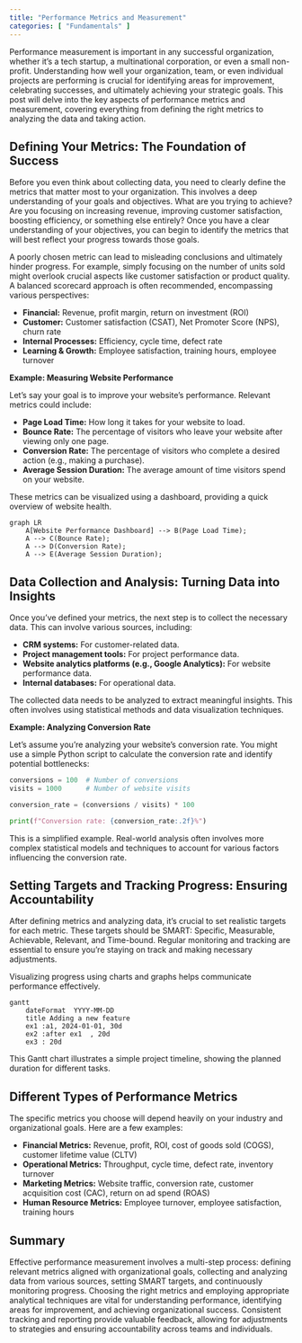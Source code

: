 ```yaml
---
title: "Performance Metrics and Measurement"
categories: [ "Fundamentals" ]
---
```


Performance measurement is important in any successful organization, whether it's a tech startup, a multinational corporation, or even a small non-profit. Understanding how well your organization, team, or even individual projects are performing is crucial for identifying areas for improvement, celebrating successes, and ultimately achieving your strategic goals. This post will delve into the key aspects of performance metrics and measurement, covering everything from defining the right metrics to analyzing the data and taking action.

## Defining Your Metrics: The Foundation of Success

Before you even think about collecting data, you need to clearly define the metrics that matter most to your organization. This involves a deep understanding of your goals and objectives. What are you trying to achieve? Are you focusing on increasing revenue, improving customer satisfaction, boosting efficiency, or something else entirely? Once you have a clear understanding of your objectives, you can begin to identify the metrics that will best reflect your progress towards those goals.

A poorly chosen metric can lead to misleading conclusions and ultimately hinder progress. For example, simply focusing on the number of units sold might overlook crucial aspects like customer satisfaction or product quality. A balanced scorecard approach is often recommended, encompassing various perspectives:

-   **Financial:** Revenue, profit margin, return on investment (ROI)
-   **Customer:** Customer satisfaction (CSAT), Net Promoter Score (NPS), churn rate
-   **Internal Processes:** Efficiency, cycle time, defect rate
-   **Learning & Growth:** Employee satisfaction, training hours, employee turnover

**Example: Measuring Website Performance**

Let's say your goal is to improve your website's performance. Relevant metrics could include:

-   **Page Load Time:** How long it takes for your website to load.
-   **Bounce Rate:** The percentage of visitors who leave your website after viewing only one page.
-   **Conversion Rate:** The percentage of visitors who complete a desired action (e.g., making a purchase).
-   **Average Session Duration:** The average amount of time visitors spend on your website.

These metrics can be visualized using a dashboard, providing a quick overview of website health.

```mermaid
graph LR
    A[Website Performance Dashboard] --> B(Page Load Time);
    A --> C(Bounce Rate);
    A --> D(Conversion Rate);
    A --> E(Average Session Duration);
```

## Data Collection and Analysis: Turning Data into Insights

Once you've defined your metrics, the next step is to collect the necessary data. This can involve various sources, including:

-   **CRM systems:** For customer-related data.
-   **Project management tools:** For project performance data.
-   **Website analytics platforms (e.g., Google Analytics):** For website performance data.
-   **Internal databases:** For operational data.

The collected data needs to be analyzed to extract meaningful insights. This often involves using statistical methods and data visualization techniques.

**Example: Analyzing Conversion Rate**

Let's assume you're analyzing your website's conversion rate. You might use a simple Python script to calculate the conversion rate and identify potential bottlenecks:

``` python
conversions = 100  # Number of conversions
visits = 1000      # Number of website visits

conversion_rate = (conversions / visits) * 100

print(f"Conversion rate: {conversion_rate:.2f}%")
```

This is a simplified example. Real-world analysis often involves more complex statistical models and techniques to account for various factors influencing the conversion rate.

## Setting Targets and Tracking Progress: Ensuring Accountability

After defining metrics and analyzing data, it's crucial to set realistic targets for each metric. These targets should be SMART: Specific, Measurable, Achievable, Relevant, and Time-bound. Regular monitoring and tracking are essential to ensure you're staying on track and making necessary adjustments.

Visualizing progress using charts and graphs helps communicate performance effectively.

```mermaid
gantt
    dateFormat  YYYY-MM-DD
    title Adding a new feature
    ex1 :a1, 2024-01-01, 30d
    ex2 :after ex1  , 20d
    ex3 : 20d
```

This Gantt chart illustrates a simple project timeline, showing the planned duration for different tasks.

## Different Types of Performance Metrics

The specific metrics you choose will depend heavily on your industry and organizational goals. Here are a few examples:

-   **Financial Metrics:** Revenue, profit, ROI, cost of goods sold (COGS), customer lifetime value (CLTV)
-   **Operational Metrics:** Throughput, cycle time, defect rate, inventory turnover
-   **Marketing Metrics:** Website traffic, conversion rate, customer acquisition cost (CAC), return on ad spend (ROAS)
-   **Human Resource Metrics:** Employee turnover, employee satisfaction, training hours

## Summary

Effective performance measurement involves a multi-step process: defining relevant metrics aligned with organizational goals, collecting and analyzing data from various sources, setting SMART targets, and continuously monitoring progress. Choosing the right metrics and employing appropriate analytical techniques are vital for understanding performance, identifying areas for improvement, and achieving organizational success. Consistent tracking and reporting provide valuable feedback, allowing for adjustments to strategies and ensuring accountability across teams and individuals.